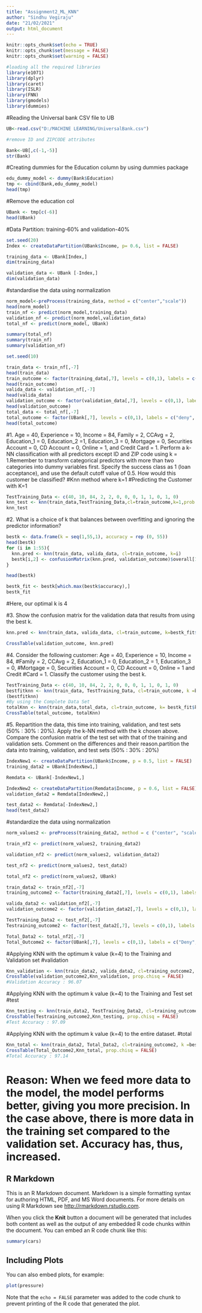 ---
title: "Assignment2_ML_KNN"
author: "Sindhu Vegiraju"
date: "21/02/2021"
output: html_document
---

```{r setup, include=FALSE}
knitr::opts_chunk$set(echo = TRUE)
knitr::opts_chunk$set(message = FALSE)
knitr::opts_chunk$set(warning = FALSE)
```

```{r}
#loading all the required libraries
library(e1071)
library(dplyr)
library(caret)
library(ISLR)
library(FNN)
library(gmodels)
library(dummies)
```
#Reading the Universal bank CSV file to UB
```{r}
UB<-read.csv("D:/MACHINE LEARNING/UniversalBank.csv")

#remove ID and ZIPCODE attributes

Bank<-UB[,c(-1,-5)]
str(Bank)
```
#Creating dummies for the Education column by using dummies package
```{r}
edu_dummy_model <- dummy(Bank$Education)
tmp <- cbind(Bank,edu_dummy_model)
head(tmp)
```
#Remove the education col
```{r}
UBank <- tmp[c(-6)]
head(UBank)
```
#Data Partition: training-60% and validation-40%
```{r}
set.seed(20)
Index <- createDataPartition(UBank$Income, p= 0.6, list = FALSE)

training_data <- UBank[Index,]
dim(training_data)

validation_data <- UBank [-Index,]
dim(validation_data)
```
#standardise the data using normalization
```{r}
norm_model<-preProcess(training_data, method = c("center","scale"))
head(norm_model)
train_nf <- predict(norm_model,training_data)
validation_nf <- predict(norm_model,validation_data)
total_nf <- predict(norm_model, UBank)

summary(total_nf)
summary(train_nf)
summary(validation_nf)

set.seed(10)

train_data <- train_nf[,-7]
head(train_data)
train_outcome <- factor(training_data[,7], levels = c(0,1), labels = c("deny","accept"))
head(train_outcome)
valida_data <- validation_nf[,-7]
head(valida_data)
validation_outcome <- factor(validation_data[,7], levels = c(0,1), labels = c("deny","accept"))
head(validation_outcome)
total_data <- total_nf[,-7]
total_outcome <- factor(UBank[,7], levels = c(0,1), labels = c("deny", "accept"))
head(total_outcome)
```

#1. Age = 40, Experience = 10, Income = 84, Family = 2, CCAvg = 2, Education_1 = 0, Education_2 =1, Education_3 = 0, Mortgage = 0, Securities Account = 0, CD Account = 0, Online = 1, and Credit Card = 1. Perform a k-NN classification with all predictors except ID and ZIP code using k = 1.Remember to transform categorical predictors with more than two categories into dummy variables first. Specify the success class as 1 (loan acceptance), and use the default cutoff value of 0.5. How would this customer be classified?
#Knn method where k=1
#Predicting the Customer with K=1
```{r}
TestTraining_Data <- c(40, 10, 84, 2, 2, 0, 0, 0, 1, 1, 0, 1, 0)
knn_test <- knn(train_data,TestTraining_Data,cl=train_outcome,k=1,prob = TRUE)
knn_test
```
#2. What is a choice of k that balances between overfitting and ignoring the predictor information?
```{r}
bestk <- data.frame(k = seq(1,55,1), accuracy = rep (0, 55))
head(bestk)
for (i in 1:55){
  knn.pred <- knn(train_data, valida_data, cl=train_outcome, k=i)
  bestk[i,2] <- confusionMatrix(knn.pred, validation_outcome)$overall[1]
}

head(bestk)

bestk_fit <- bestk[which.max(bestk$accuracy),]
bestk_fit 
```
#Here, our optimal k is 4

#3. Show the confusion matrix for the validation data that results from using the best k.
```{r}
knn.pred <- knn(train_data, valida_data, cl=train_outcome, k=bestk_fit$k, prob = TRUE)

CrossTable(validation_outcome, knn.pred)
```
#4. Consider the following customer: Age = 40, Experience = 10, Income = 84,
#Family = 2, CCAvg = 2, Education_1 = 0, Education_2 = 1, Education_3 = 0,
#Mortgage = 0, Securities Account = 0, CD Account = 0, Online = 1 and Credit
#Card = 1. Classify the customer using the best k.
```{r}
TestTraining_Data <- c(40, 10, 84, 2, 2, 0, 0, 0, 1, 1, 0, 1, 0)
bestfitknn <- knn(train_data, TestTraining_Data, cl=train_outcome, k =bestk_fit$k, prob = TRUE)
(bestfitknn)
#By using the Complete Data Set 
totalKnn <- knn(train_data,total_data, cl=train_outcome, k= bestk_fit$k, prob = TRUE)
CrossTable(total_outcome, totalKnn)
```
#5. Repartition the data, this time into training, validation, and test sets (50% : 30% : 20%). Apply the k-NN method with the k chosen above. Compare the confusion matrix of the test set with that of the training and validation sets. Comment on the differences and their reason.partition the data into training, validation, and test sets (50% : 30% : 20%)
```{r}
IndexNew1 <- createDataPartition(UBank$Income, p = 0.5, list = FALSE)
training_data2 = UBank[IndexNew1,]

Remdata <- UBank[-IndexNew1,]

IndexNew2 <- createDataPartition(Remdata$Income, p = 0.6, list = FALSE)
validation_data2 = Remdata[IndexNew2,]

test_data2 <- Remdata[-IndexNew2,]
head(test_data2)
```
#standardize the data using normalization
```{r}
norm_values2 <- preProcess(training_data2, method = c ("center", "scale"))

train_nf2 <- predict(norm_values2, training_data2)

validation_nf2 <- predict(norm_values2, validation_data2)

test_nf2 <- predict(norm_values2, test_data2)

total_nf2 <- predict(norm_values2, UBank)

train_data2 <- train_nf2[,-7]
training_outcome2 <- factor(training_data2[,7], levels = c(0,1), labels = c("Deny","Accept"))

valida_data2 <- validation_nf2[,-7]
validation_outcome2 <- factor(validation_data2[,7], levels = c(0,1), labels = c("Deny", "Accept"))

TestTraining_Data2 <- test_nf2[,-7]
Testraining_outcome2 <- factor(test_data2[,7], levels = c(0,1), labels = c("Deny", "Accept"))

Total_Data2 <- total_nf2[,-7]
Total_Outcome2 <- factor(UBank[,7], levels = c(0,1), labels = c("Deny", "Accept"))
```

#Applying KNN with the optimum k value (k=4) to the Training and Validation set
#validation
```{r}
Knn_validation <- knn(train_data2, valida_data2, cl=training_outcome2, k= bestk_fit$k, prob = TRUE)
CrossTable(validation_outcome2,Knn_validation, prop.chisq = FALSE)
#Validation Accuracy : 96.07
```
#Applying KNN with the optimum k value (k=4) to the Training and Test set
#test
```{r}
Knn_testing <- knn(train_data2, TestTraining_Data2, cl=training_outcome2, k =bestk_fit$k, prob = TRUE)
CrossTable(Testraining_outcome2,Knn_testing, prop.chisq = FALSE)
#Test Accuracy : 97.09
```

#Applying KNN with the optimum k value (k=4) to the entire dataset.
#total
```{r}
Knn_total <- knn(train_data2, Total_Data2, cl=training_outcome2, k =bestk_fit$k, prob = TRUE)
CrossTable(Total_Outcome2,Knn_total, prop.chisq = FALSE)
#Total Accuracy : 97.14
```
# Reason: When we feed more data to the model, the model performs better, giving you more precision. In the case above, there is more data in the training set compared to the validation set. Accuracy has, thus, increased.






## R Markdown

This is an R Markdown document. Markdown is a simple formatting syntax for authoring HTML, PDF, and MS Word documents. For more details on using R Markdown see <http://rmarkdown.rstudio.com>.

When you click the **Knit** button a document will be generated that includes both content as well as the output of any embedded R code chunks within the document. You can embed an R code chunk like this:

```{r cars}
summary(cars)
```

## Including Plots

You can also embed plots, for example:

```{r pressure, echo=FALSE}
plot(pressure)
```

Note that the `echo = FALSE` parameter was added to the code chunk to prevent printing of the R code that generated the plot.
